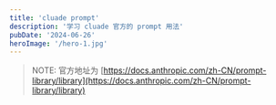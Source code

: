 ```yaml
---
title: 'cluade prompt'
description: '学习 cluade 官方的 prompt 用法'
pubDate: '2024-06-26'
heroImage: '/hero-1.jpg'
---
```


> NOTE: 官方地址为 [https://docs.anthropic.com/zh-CN/prompt-library/library](https://docs.anthropic.com/zh-CN/prompt-library/library)